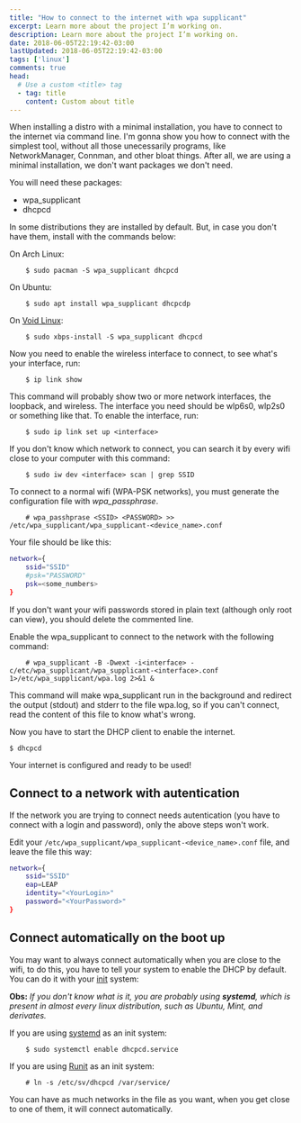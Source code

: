 ```yaml
---
title: "How to connect to the internet with wpa supplicant"
excerpt: Learn more about the project I’m working on.
description: Learn more about the project I’m working on.
date: 2018-06-05T22:19:42-03:00
lastUpdated: 2018-06-05T22:19:42-03:00
tags: ['linux']
comments: true
head:
  # Use a custom <title> tag
  - tag: title
    content: Custom about title
---
```


When installing a distro with a minimal installation, you have to connect to the internet via command line. I'm gonna show you how to connect with the simplest tool, without all those unecessarily programs, like NetworkManager, Connman, and other bloat things. After all, we are using a minimal installation, we don't want packages we don't need.

You will need these packages:

- wpa_supplicant
- dhcpcd

In some distributions they are installed by default. But, in case you don't have them, install with the commands below:

On Arch Linux:
```
    $ sudo pacman -S wpa_supplicant dhcpcd
```

On Ubuntu:
```
    $ sudo apt install wpa_supplicant dhcpcdp
```

On [Void Linux](https://voidlinux.org/):
```
    $ sudo xbps-install -S wpa_supplicant dhcpcd
```

Now you need to enable the wireless interface to connect, to see what's your interface,
run:
```
    $ ip link show
```

This command will probably show two or more network interfaces, the loopback, and wireless. The interface you need should be wlp6s0, wlp2s0 or something like that. To enable the interface, run:
```
    $ sudo ip link set up <interface>
```

If you don't know which network to connect, you can search it by every wifi close to your computer with this command:
```
    $ sudo iw dev <interface> scan | grep SSID
```

To connect to a normal wifi (WPA-PSK networks), you must generate the configuration file
with _wpa\_passphrase_.
```
    # wpa_passhprase <SSID> <PASSWORD> >> /etc/wpa_supplicant/wpa_supplicant-<device_name>.conf
```

Your file should be like this:

```bash
network={
    ssid="SSID"
    #psk="PASSWORD"
    psk=<some_numbers>
}
```
If you don't want your wifi passwords stored in plain text (although only root can view), you should delete the commented line.

Enable the wpa_supplicant to connect to the network with the following command:
```
    # wpa_supplicant -B -Dwext -i<interface> -c/etc/wpa_supplicant/wpa_supplicant-<interface>.conf 1>/etc/wpa_supplicant/wpa.log 2>&1 &
```

This command will make wpa_supplicant run in the background and redirect the output (stdout) and stderr to the file wpa.log, so if you can't connect, read the content of this file to know what's wrong.

Now you have to start the DHCP client to enable the internet.

    $ dhcpcd

Your internet is configured and ready to be used!

## Connect to a network with autentication
If the network you are trying to connect needs autentication (you have to connect with a login and password), only the above steps won't work.

Edit your `/etc/wpa_supplicant/wpa_supplicant-<device_name>.conf` file, and leave the file this way:

```bash
network={
    ssid="SSID"
    eap=LEAP
    identity="<YourLogin>"
    password="<YourPassword>"
}
```

## Connect automatically on the boot up

You may want to always connect automatically when you are close to the wifi, to do this, you
have to tell your system to enable the DHCP by default. You can do it with your [init](https://en.wikipedia.org/wiki/Init) system:

**Obs:** _If you don't know what is it, you are probably using **systemd**, which is present in almost every linux distribution, such as Ubuntu, Mint, and derivates._

If you are using [systemd](https://en.wikipedia.org/wiki/Systemd) as an init system:
```
    $ sudo systemctl enable dhcpcd.service
```

If you are using [Runit](https://wiki.voidlinux.eu/Runit) as an init system:
```
    # ln -s /etc/sv/dhcpcd /var/service/
```

You can have as much networks in the file as you want, when you get close to one of them, it will connect automatically.
